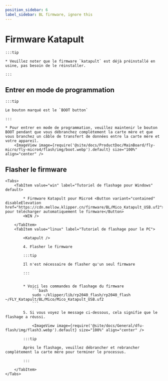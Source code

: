 ```yaml
---
position_sidebar: 6
label_sidebar: BL firmware, ignore this
---
```







# Firmware Katapult

    :::tip

    * Veuillez noter que le firmware `katapult` est déjà préinstallé en usine, pas besoin de le réinstaller.

    :::

## Entrer en mode de programmation

    :::tip

    Le bouton marqué est le `BOOT button`

    :::

    * Pour entrer en mode de programmation, veuillez maintenir le bouton BOOT pendant que vous débranchez complètement la carte mère et que vous branchez un câble de transfert de données entre la carte mère et votre appareil.
        <ImageView image={require('@site/docs/ProductDoc/MainBoard/fly-micro/fly-micro4/flash/img/boot.webp').default} size="100%" align="center" />

## Flasher le firmware
    <Tabs>
        <TabItem value="win" label="Tutoriel de flashage pour Windows" default>

            * Firmware Katapult pour Micro4 <Button variant="contained" disableElevation href="https://cdn.mellow.klipper.cn/firmware/BL/Mico_Katapult_USB.uf2">Cliquez pour télécharger automatiquement le firmware</Button>
            <WIN />
            
        </TabItem>
        <TabItem value="linux" label="Tutoriel de flashage pour le PC">

            <Katapult />

            4. Flasher le firmware

            :::tip

            Il n'est nécessaire de flasher qu'un seul firmware

            :::


            * Voici les commandes de flashage du firmware
                ```bash
                sudo ~/klipper/lib/rp2040_flash/rp2040_flash ~/FLY_Katapult/BL/Mico/Mico_Katapult_USB.uf2
                ```

            5. Si vous voyez le message ci-dessous, cela signifie que le flashage a réussi.

                <ImageView image={require('@site/docs/General/dfu-flash/img/flash3.webp').default} size="100%" align="center" />

            :::tip

            Après le flashage, veuillez débrancher et rebrancher complètement la carte mère pour terminer le processus.

            :::

        </TabItem>
    </Tabs>